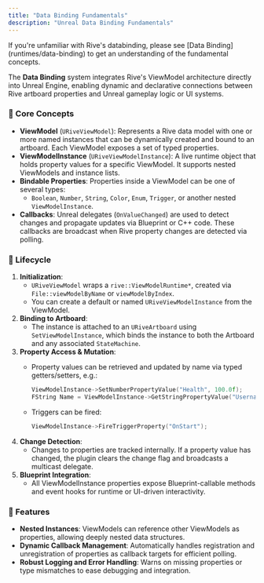 ```yaml
---
title: "Data Binding Fundamentals"
description: "Unreal Data Binding Fundamentals"
---
```


<Note>
  If you're unfamiliar with Rive's databinding, please see [Data Binding](runtimes/data-binding) to get an understanding of the fundamental concepts.
</Note>

The **Data Binding** system integrates Rive's ViewModel architecture directly into Unreal Engine, enabling dynamic and declarative connections between Rive artboard properties and Unreal gameplay logic or UI systems.

### 🔧 Core Concepts

- **ViewModel** (`URiveViewModel`): Represents a Rive data model with one or more named instances that can be dynamically created and bound to an artboard. Each ViewModel exposes a set of typed properties.
- **ViewModelInstance** (`URiveViewModelInstance`): A live runtime object that holds property values for a specific ViewModel. It supports nested ViewModels and instance lists.
- **Bindable Properties**: Properties inside a ViewModel can be one of several types:
  - `Boolean`, `Number`, `String`, `Color`, `Enum`, `Trigger`, or another nested `ViewModelInstance`.
- **Callbacks**: Unreal delegates (`OnValueChanged`) are used to detect changes and propagate updates via Blueprint or C\+\+ code. These callbacks are broadcast when Rive property changes are detected via polling.

### 🔁 Lifecycle

1. **Initialization**:
   - `URiveViewModel` wraps a `rive::ViewModelRuntime*`, created via `File::viewModelByName` or `viewModelByIndex`.
   - You can create a default or named `URiveViewModelInstance` from the ViewModel.
2. **Binding to Artboard**:
   - The instance is attached to an `URiveArtboard` using `SetViewModelInstance`, which binds the instance to both the Artboard and any associated `StateMachine`.
3. **Property Access & Mutation**:
   - Property values can be retrieved and updated by name via typed getters/setters, e.g.:

     ```cpp
     ViewModelInstance->SetNumberPropertyValue("Health", 100.0f);
     FString Name = ViewModelInstance->GetStringPropertyValue("Username");
     ```
   - Triggers can be fired:

     ```cpp
     ViewModelInstance->FireTriggerProperty("OnStart");
     ```
4. **Change Detection**:
   - Changes to properties are tracked internally. If a property value has changed, the plugin clears the change flag and broadcasts a multicast delegate.
5. **Blueprint Integration**:
   - All ViewModelInstance properties expose Blueprint-callable methods and event hooks for runtime or UI-driven interactivity.

### 🧩 Features

- **Nested Instances**: ViewModels can reference other ViewModels as properties, allowing deeply nested data structures.
- **Dynamic Callback Management**: Automatically handles registration and unregistration of properties as callback targets for efficient polling.
- **Robust Logging and Error Handling**: Warns on missing properties or type mismatches to ease debugging and integration.